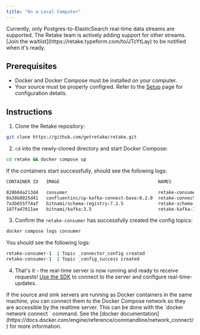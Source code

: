 ```yaml
---
title: "On a Local Computer"
---
```


<Warning>
  Currently, only Postgres-to-ElasticSearch real-time data streams are
  supported. The Retake team is actively adding support for other streams. [Join
  the waitlist](https://retake.typeform.com/to/JTcYtLay) to be notified when
  it's ready.
</Warning>

## Prerequisites

- Docker and Docker Compose must be installed on your computer.
- Your source must be properly configred. Refer to the [Setup](/deployment/setup) page for configuration details.

## Instructions

1. Clone the Retake repository:

```bash
git clone https://github.com/getretake/retake.git
```

2. `cd` into the newly-cloned directory and start Docker Compose:

```bash
cd retake && docker compose up
```

If the containers start successfully, should see the following logs:

```bash
CONTAINER ID   IMAGE                                     NAMES                      COMMAND                   CREATED         STATUS                            PORTS

828604a213d4   consumer                                  retake-consumer-1          "python -u connector…"    6 minutes ago   Up 6 minutes
0a38b8025d41   confluentinc/cp-kafka-connect-base:6.2.0  retake-connect-1           "bash -c 'echo \"Inst…"   6 minutes ago   Up 6 minutes (health: starting)   0.0.0.0:8083->8083/tcp, :::8083->8083/tcp, 9092/tcp
7a3b655f74af   bitnami/schema-registry:7.2.5             retake-schema-registry-1   "/opt/bitnami/script…"    6 minutes ago   Up 6 minutes                      0.0.0.0:8081->8081/tcp, :::8081->8081/tcp
187fa47011ae   bitnami/kafka:3.5                         retake-kafka-1             "/opt/bitnami/script…"    6 minutes ago   Up 6 minutes                      9092/tcp, 0.0.0.0:9094->9094/tcp, :::9094->9094/tcp
```

3. Confirm the `retake-consumer` has successfully created the config topics:

```bash
docker compose logs consumer
```

You should see the following logs:

```bash
retake-consumer-1  | Topic _connector_config created
retake-consumer-1  | Topic _config_success created
```

4. That's it - the real-time server is now running and ready to receive requests! [Use the SDK](/quickstart/real-time-update) to connect
   to the server and configure real-time-updates.

<Tip>
  If the source and sink servers are running as Docker containers in the same machine, you can connect them to the Docker
  Compose network so they are accessible by the realtime server. This can be done with the `docker network connect <network> <container>`
  command. See the [docker documentation](https://docs.docker.com/engine/reference/commandline/network_connect/) for more information.
</Tip>
